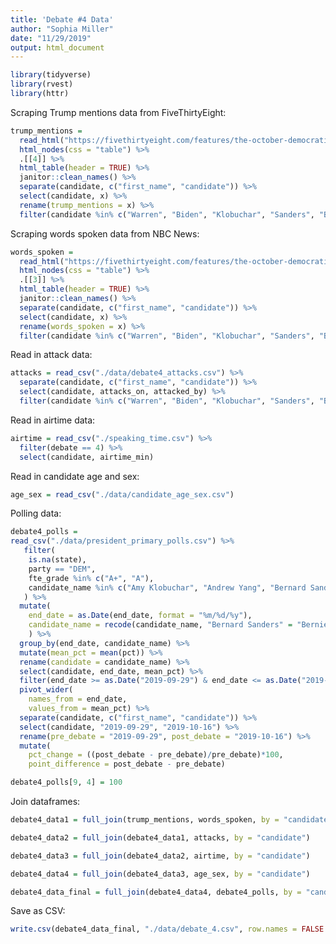 ```yaml
---
title: 'Debate #4 Data'
author: "Sophia Miller"
date: "11/29/2019"
output: html_document
---
```


```r
library(tidyverse)
library(rvest)
library(httr)
```

Scraping Trump mentions data from FiveThirtyEight:

```r
trump_mentions = 
  read_html("https://fivethirtyeight.com/features/the-october-democratic-debate-in-6-charts/") %>%
  html_nodes(css = "table") %>% 
  .[[4]] %>% 
  html_table(header = TRUE) %>% 
  janitor::clean_names() %>% 
  separate(candidate, c("first_name", "candidate")) %>% 
  select(candidate, x) %>% 
  rename(trump_mentions = x) %>% 
  filter(candidate %in% c("Warren", "Biden", "Klobuchar", "Sanders", "Buttigieg", "Harris", "Booker", "Yang", "Castro", "Gabbard"))
```

Scraping words spoken data from NBC News:

```r
words_spoken = 
  read_html("https://fivethirtyeight.com/features/the-october-democratic-debate-in-6-charts/") %>%
  html_nodes(css = "table") %>% 
  .[[3]] %>% 
  html_table(header = TRUE) %>% 
  janitor::clean_names() %>% 
  separate(candidate, c("first_name", "candidate")) %>%
  select(candidate, x) %>% 
  rename(words_spoken = x) %>% 
  filter(candidate %in% c("Warren", "Biden", "Klobuchar", "Sanders", "Buttigieg", "Harris", "Booker", "Yang", "Castro", "Gabbard"))
```

Read in attack data:

```r
attacks = read_csv("./data/debate4_attacks.csv") %>% 
  separate(candidate, c("first_name", "candidate")) %>%
  select(candidate, attacks_on, attacked_by) %>%
  filter(candidate %in% c("Warren", "Biden", "Klobuchar", "Sanders", "Buttigieg", "Harris", "Booker", "Yang", "Castro", "Gabbard"))
```

Read in airtime data:

```r
airtime = read_csv("./speaking_time.csv") %>% 
  filter(debate == 4) %>% 
  select(candidate, airtime_min)
```
Read in candidate age and sex:

```r
age_sex = read_csv("./data/candidate_age_sex.csv")
```

Polling data: 

```r
debate4_polls = 
read_csv("./data/president_primary_polls.csv") %>%
   filter(
    is.na(state), 
    party == "DEM",
    fte_grade %in% c("A+", "A"),
    candidate_name %in% c("Amy Klobuchar", "Andrew Yang", "Bernard Sanders", "Elizabeth Warren", "Joseph R. Biden Jr.", "Julián Castro", "Kamala D. Harris", "Pete Buttigieg", "Cory A. Booker", "Tulsi Gabbard")
   ) %>% 
  mutate(
    end_date = as.Date(end_date, format = "%m/%d/%y"),
    candidate_name = recode(candidate_name, "Bernard Sanders" = "Bernie Sanders", "Joseph R. Biden Jr." = "Joe Biden", "Kamala D. Harris" = "Kamala Harris", "Cory A. Booker" = "Cory Booker")
    ) %>% 
  group_by(end_date, candidate_name) %>% 
  mutate(mean_pct = mean(pct)) %>% 
  rename(candidate = candidate_name) %>% 
  select(candidate, end_date, mean_pct) %>% 
  filter(end_date >= as.Date("2019-09-29") & end_date <= as.Date("2019-10-16")) %>% 
  pivot_wider(
    names_from = end_date,
    values_from = mean_pct) %>%
  separate(candidate, c("first_name", "candidate")) %>%
  select(candidate, "2019-09-29", "2019-10-16") %>% 
  rename(pre_debate = "2019-09-29", post_debate = "2019-10-16") %>% 
  mutate(
    pct_change = ((post_debate - pre_debate)/pre_debate)*100,
    point_difference = post_debate - pre_debate) 

debate4_polls[9, 4] = 100
```


Join dataframes:

```r
debate4_data1 = full_join(trump_mentions, words_spoken, by = "candidate")

debate4_data2 = full_join(debate4_data1, attacks, by = "candidate")

debate4_data3 = full_join(debate4_data2, airtime, by = "candidate")

debate4_data4 = full_join(debate4_data3, age_sex, by = "candidate")

debate4_data_final = full_join(debate4_data4, debate4_polls, by = "candidate")
```

Save as CSV:

```r
write.csv(debate4_data_final, "./data/debate_4.csv", row.names = FALSE )
```


